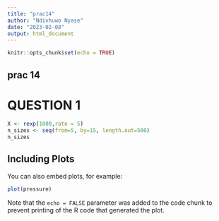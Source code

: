 ---
title: "prac14"
author: "Ndivhuwo Nyase"
date: "2023-02-08"
output: html_document
---

```{r setup, include=FALSE}
knitr::opts_chunk$set(echo = TRUE)
```

## prac 14
# QUESTION 1
```{r QUESTION 1}
X <- rexp(1000,rate = 5)
n_sizes <- seq(from=5, by=15, length.out=500)
n_sizes
```

## Including Plots

You can also embed plots, for example:

```{r pressure, echo=FALSE}
plot(pressure)
```

Note that the `echo = FALSE` parameter was added to the code chunk to prevent printing of the R code that generated the plot.
